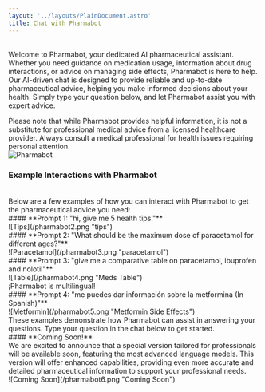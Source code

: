```yaml
---
layout: '../layouts/PlainDocument.astro'
title: Chat with Pharmabot
---
```

<br/>
Welcome to Pharmabot, your dedicated AI pharmaceutical assistant. Whether you need guidance on medication usage, information about drug interactions, or advice on managing side effects, Pharmabot is here to help. Our AI-driven chat is designed to provide reliable and up-to-date pharmaceutical advice, helping you make informed decisions about your health. Simply type your question below, and let Pharmabot assist you with expert advice.

Please note that while Pharmabot provides helpful information, it is not a substitute for professional medical advice from a licensed healthcare provider. Always consult a medical professional for health issues requiring personal attention.
<br/>
![Pharmabot](/pharmabot1.png "Logo de Example")
<br/>
### **Example Interactions with Pharmabot**
<br/>
Below are a few examples of how you can interact with Pharmabot to get the pharmaceutical advice you need:
<br/>
#### **Prompt 1: "hi, give me 5 health tips."**
<br/>
![Tips](/pharmabot2.png "tips")
<br/>
#### **Prompt 2: "What should be the maximum dose of paracetamol for different ages?"**
<br/>
![Paracetamol](/pharmabot3.png "paracetamol")
<br/>
#### **Prompt 3: "give me a comparative table on paracetamol, ibuprofen and nolotil"** 
<br/>
![Table](/pharmabot4.png "Meds Table")
<br/>
¡Pharmabot is multilingual!
<br/>
#### **Prompt 4: "me puedes dar información sobre la metformina (In Spanish)"**
<br/>
![Metformin](/pharmabot5.png "Metformin Side Effects")
<br/>
These examples demonstrate how Pharmabot can assist in answering your questions. Type your question in the chat below to get started.
<br/>
#### **Coming Soon!**
<br/>
We are excited to announce that a special version tailored for professionals will be available soon, featuring the most advanced language models. This version will offer enhanced capabilities, providing even more accurate and detailed pharmaceutical information to support your professional needs.
<br/>
![Coming Soon](/pharmabot6.png "Coming Soon")
